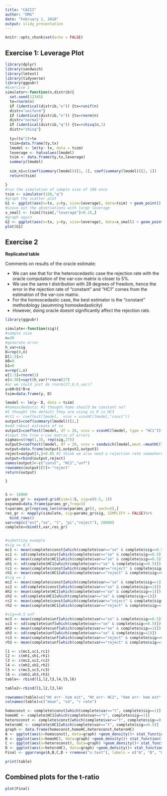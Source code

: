 ---
title: "CAIII"
author: "OMG"
date: "February 1, 2018"
output: slidy_presentation
---

```{r setup, include=FALSE}
knitr::opts_chunk$set(echo = FALSE)
```

## Exercise 1: Leverage Plot

```{r cars, echo=FALSE, message=FALSE, warning=FALSE}
library(dplyr)
library(sandwich)
library(lmtest)
library(tidyverse)
library(ggpubr)
#Exercise 1
simulator<-function(n,distrib){
  set.seed(12345)
  te=rnorm(n)
  if (identical(distrib,"u")) {tx=runif(n) 
  distr="uniform"}
  if (identical(distrib,"n")) {tx=rnorm(n)
  distr="normal"}
  if (identical(distrib,"q")) {tx=rchisq(n,1) 
  distr="chisq"}
  
  ty=(tx^2)+te
  tsim=data.frame(ty,tx)
  lmodel <- lm(ty~ tx, data = tsim)
  leverage <- hatvalues(lmodel)
  tsim <- data.frame(ty,tx,leverage)
  summary(lmodel)
  
  sim_n1=c(coef(summary(lmodel))[1, 1], coef(summary(lmodel))[2, 1])
  return(tsim)

}
#run the simulation of sample size of 100 once  
tsim <- simulator(100,"q")
#graph the scatter plot
G1 <- ggplot(aes(x=tx, y=ty, size=leverage), data=tsim) + geom_point()
#Leave out the observations with large leverage
x_small <- tsim[(tsim[,"leverage"]<0.1),] 
#graph again
G2 <- ggplot(aes(x=tx, y=ty, size=leverage), data=x_small) + geom_point()
plot(G1)
```

## Exercise 2

**Replicated table**

Comments on results of the oracle estimate:

- We can see that for the heteroscedastic case the rejection rate with the oracle computation of the var-cov matrix is closer to 5%.
- We use the same t distribution with 28 degrees of freedom, hence the error in the rejection rate of "constant" and "HC1" comes from the estimation of the var-cov matrix.
- For the homoscedastic case, the best estimator is the "constant" methodology (asumming homoskedasticity)
- However, doing oracle doesnt significantly affect the rejection rate.

```{r pressure, echo=FALSE, message=FALSE, warning=FALSE}
library(ggpubr)

simulate<-function(sig){
#sample size
n=30
#generate error
h_var=sig
D=rep(0,n)
D[1:3]=1
b0=0
b1=0
e=rep(1,n)
e[1:3]=rnorm(3)
e[4:30]=sqrt(h_var)*rnorm(27)
#or we could just do rnorm(27,0,h_var)?
y=b0+b1*D+e
tsim=data.frame(y, D)

lmodel <- lm(y~ D, data = tsim)
#homoscdedastic #I thought homo should be constant no?
#I thought the default they are using in R is HC3
#ct1 <- coeftest(lmodel,  vcov = vcovHC(lmodel,"const"))
output1=coef(summary(lmodel))[2,]
#add robust estimate of se
output2=coeftest(lmodel, df = 28, vcov = vcovHC(lmodel, type = "HC1"))[2,]
#input the true v-cov matrix of errors
sigmas=c(rep(1,3), rep(sig,27))
output3=coeftest(lmodel, df = 28, vcov = sandwich(lmodel,meat.=meatHC(lmodel,omega=sigmas)))[2,]
output=data.frame(output1,output2,output3)
reject=output[4,]<0.05 #I think we also need a rejection rate somewhere,I added something here
output=rbind(output,reject)
names(output)<-c("const", "HC1","unf")
rownames(output)[5]<-"reject"
return(output)

}


S <- 10000
params_gr <- expand.grid(sim=1:S, sig=c(0.5, 1))
expaned=data.frame(params_gr,freq=5)
t=params_gr[rep(seq_len(nrow(params_gr)), each=5),]
res_gr <- mapply(simulate, sig=params_gr$sig, SIMPLIFY = FALSE)%>%
  bind_rows()
var=rep(c("est","se", "t", "pi","reject"), 20000)
complete=cbind(t,var,res_gr)


#subetting example
#sig == 0.5
mc1 <- mean(complete$const[which(complete$var=="se" & complete$sig==0.5)])
sc1 <- sd(complete$const[which(complete$var=="se" & complete$sig==0.5)])
mh1 <- mean(complete$HC1[which(complete$var=="se" & complete$sig==0.5)])
sh1 <- sd(complete$HC1[which(complete$var=="se" & complete$sig==0.5)])
rc1 <- mean(complete$const[which(complete$var=="reject" & complete$sig==0.5)])
rh1 <- mean(complete$HC1[which(complete$var=="reject" & complete$sig==0.5)])
#sig == 1
mc2 <- mean(complete$const[which(complete$var=="se" & complete$sig==1)])
sc2 <- sd(complete$const[which(complete$var=="se" & complete$sig==1)])
mh2 <- mean(complete$HC1[which(complete$var=="se" & complete$sig==1)])
sh2 <- sd(complete$HC1[which(complete$var=="se" & complete$sig==1)])
rc2 <- mean(complete$const[which(complete$var=="reject" & complete$sig==1)])
rh2 <- mean(complete$HC1[which(complete$var=="reject" & complete$sig==1)])

#sig==0.5 unf
mc3 <- mean(complete$unf[which(complete$var=="se" & complete$sig==0.5)])
sc3 <- sd(complete$unf[which(complete$var=="se" & complete$sig==0.5)])
mh3 <- mean(complete$unf[which(complete$var=="se" & complete$sig==1)])
sh3 <- sd(complete$unf[which(complete$var=="se" & complete$sig==1)])
rc3 <- mean(complete$unf[which(complete$var=="reject" & complete$sig==0.5)])
rh3 <- mean(complete$unf[which(complete$var=="reject" & complete$sig==1)])

l1 <- c(mc1,sc1,rc1)
l2 <- c(mh1,sh1,rh1)
l3 <- c(mc2,sc2,rc2)
l4 <- c(mh2,sh2,rh2)
l5 <- c(mc3,sc3,rc3)
l6 <- c(mh3,sh3,rh3)
table<- rbind(l1,l2,l3,l4,l5,l6)

table2<-rbind(l1,l2,l3,l4)

rownames(table)=c("Ht err- hom est", "Ht err- HC1", "Hom err- hom est", "Hom err- HC1","Ht err-oracle","Hom err-oracle") 
colnames(table)=c("mean", "sd", "r rate")

homoconst <- complete$const[which(complete$var=="t", complete$sig==1)]
homoHC <- complete$HC1[which(complete$var=="t", complete$sig==1)]
heteroconst <- complete$const[which(complete$var=="t", complete$sig==0.5)]
heteroHC <- complete$HC1[which(complete$var=="t", complete$sig==0.5)]
graph <- data.frame(homoconst,homoHC,heteroconst,heteroHC)
A <- ggplot(aes(x=homoconst), data=graph) +geom_density()+ stat_function(fun = dt, args = list(df = 28), colour = "red")
B <- ggplot(aes(x=homoHC), data=graph) +geom_density()+ stat_function(fun = dt, args = list(df = 28), colour = "red")
C <- ggplot(aes(x=heteroconst), data=graph) +geom_density()+ stat_function(fun = dt, args = list(df = 28), colour = "red")
D <- ggplot(aes(x=heteroHC), data=graph) +geom_density()+ stat_function(fun = dt, args = list(df = 28), colour = "red")
Final <- ggarrange(A,B,C,D + rremove("x.text"), labels = c("A", "B", "C", "D"),ncol = 2, nrow = 2)

print(table)
```
## Combined plots for the t-ratio
```{r, echo=FALSE}
plot(Final)
```


